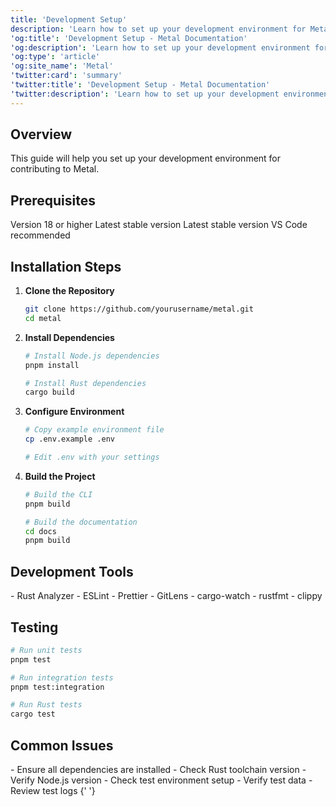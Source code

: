 ```yaml
---
title: 'Development Setup'
description: 'Learn how to set up your development environment for Metal'
'og:title': 'Development Setup - Metal Documentation'
'og:description': 'Learn how to set up your development environment for contributing to Metal'
'og:type': 'article'
'og:site_name': 'Metal'
'twitter:card': 'summary'
'twitter:title': 'Development Setup - Metal Documentation'
'twitter:description': 'Learn how to set up your development environment for contributing to Metal'
---
```


## Overview

This guide will help you set up your development environment for contributing to Metal.

## Prerequisites

<CardGroup cols={2}>
  <Card title="Node.js" icon="node-js">
    Version 18 or higher
  </Card>
  <Card title="Git" icon="git">
    Latest stable version
  </Card>
  <Card title="Rust" icon="rust">
    Latest stable version
  </Card>
  <Card title="Editor" icon="code">
    VS Code recommended
  </Card>
</CardGroup>

## Installation Steps

1. **Clone the Repository**

   ```bash
   git clone https://github.com/yourusername/metal.git
   cd metal
   ```

2. **Install Dependencies**

   ```bash
   # Install Node.js dependencies
   pnpm install

   # Install Rust dependencies
   cargo build
   ```

3. **Configure Environment**

   ```bash
   # Copy example environment file
   cp .env.example .env

   # Edit .env with your settings
   ```

4. **Build the Project**

   ```bash
   # Build the CLI
   pnpm build

   # Build the documentation
   cd docs
   pnpm build
   ```

## Development Tools

<AccordionGroup>
  <Accordion title="VS Code Extensions">- Rust Analyzer - ESLint - Prettier - GitLens</Accordion>
  <Accordion title="CLI Tools">- cargo-watch - rustfmt - clippy</Accordion>
</AccordionGroup>

## Testing

```bash
# Run unit tests
pnpm test

# Run integration tests
pnpm test:integration

# Run Rust tests
cargo test
```

## Common Issues

<AccordionGroup>
  <Accordion title="Build Failures">
    - Ensure all dependencies are installed - Check Rust toolchain version - Verify Node.js version
  </Accordion>
  <Accordion title="Test Failures">
    - Check test environment setup - Verify test data - Review test logs
  </Accordion>
</AccordionGroup>{' '}
